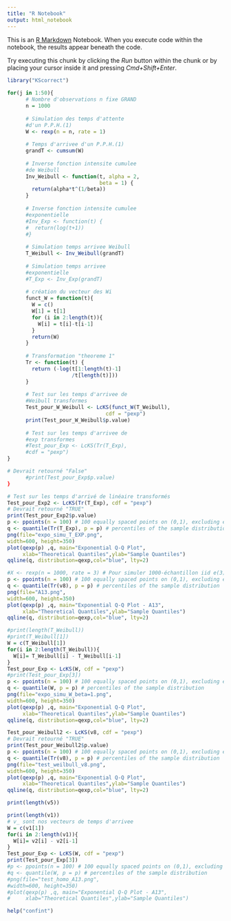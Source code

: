 ```yaml
---
title: "R Notebook"
output: html_notebook
---
```


This is an [R Markdown](http://rmarkdown.rstudio.com) Notebook. When you execute code within the notebook, the results appear beneath the code. 

Try executing this chunk by clicking the *Run* button within the chunk or by placing your cursor inside it and pressing *Cmd+Shift+Enter*. 

```r
library("KScorrect")
      
for(j in 1:50){
      # Nombre d'observations n fixe GRAND
      n = 1000
      
      # Simulation des temps d'attente 
      #d'un P.P.H.(1)
      W <- rexp(n = n, rate = 1)
      
      # Temps d'arrivee d'un P.P.H.(1)
      grandT <- cumsum(W)
      
      # Inverse fonction intensite cumulee 
      #de Weibull
      Inv_Weibull <- function(t, alpha = 2, 
                              beta = 1) {
        return(alpha*t^(1/beta))
      }
      
      # Inverse fonction intensite cumulee 
      #exponentielle
      #Inv_Exp <- function(t) {
      #  return(log(t+1))
      #}
      
      # Simulation temps arrivee Weibull
      T_Weibull <- Inv_Weibull(grandT)
      
      # Simulation temps arrivee 
      #exponentielle
      #T_Exp <- Inv_Exp(grandT)
      
      # création du vecteur des Wi 
      funct_W = function(t){
        W = c()
        W[1] = t[1]
        for (i in 2:length(t)){
          W[i] = t[i]-t[i-1]
        }
        return(W)
      }
   
      # Transformation "theoreme 1"
      Tr <- function(t) {
        return (-log(t[1:length(t)-1]
                     /t[length(t)]))
      }
      
      # Test sur les temps d'arrivee de
      #Weibull transformes
      Test_pour_W_Weibull <- LcKS(funct_W(T_Weibull),
                                cdf = "pexp")
      print(Test_pour_W_Weibull$p.value)
      
      # Test sur les temps d'arrivee de 
      #exp transformes
      #Test_pour_Exp <- LcKS(Tr(T_Exp), 
      #cdf = "pexp")
}
```


```r
# Devrait retourné "False"
      #print(Test_pour_Exp$p.value)
}
```


```r
# Test sur les temps d'arrivé de linéaire transformés
Test_pour_Exp2 <- LcKS(Tr(T_Exp), cdf = "pexp")
# Devrait retourné "TRUE"
print(Test_pour_Exp2$p.value)
p <- ppoints(n = 100) # 100 equally spaced points on (0,1), excluding endpoints
q <- quantile(Tr(T_Exp), p = p) # percentiles of the sample distribution
png(file="expo_simu_T_EXP.png",
width=600, height=350)
plot(qexp(p) ,q, main="Exponential Q-Q Plot",
     xlab="Theoretical Quantiles",ylab="Sample Quantiles")
qqline(q, distribution=qexp,col="blue", lty=2)
```


```r

#X <- rexp(n = 1000, rate = 3) # Pour simuler 1000-échantillon iid e(3)
p <- ppoints(n = 100) # 100 equally spaced points on (0,1), excluding endpoints
q <- quantile(Tr(v8), p = p) # percentiles of the sample distribution
png(file="A13.png",
width=600, height=350)
plot(qexp(p) ,q, main="Exponential Q-Q Plot - A13",
     xlab="Theoretical Quantiles",ylab="Sample Quantiles")
qqline(q, distribution=qexp,col="blue", lty=2)
```


```r
#print(length(T_Weibull))
#print(T_Weibull[1])
W = c(T_Weibull[1])
for(i in 2:length(T_Weibull)){
  W[i]= T_Weibull[i] - T_Weibull[i-1] 
}
Test_pour_Exp <- LcKS(W, cdf = "pexp")
#print(Test_pour_Exp[3])
p <- ppoints(n = 100) # 100 equally spaced points on (0,1), excluding endpoints
q <- quantile(W, p = p) # percentiles of the sample distribution
png(file="expo_simu_W_beta=1.png",
width=600, height=350)
plot(qexp(p) ,q, main="Exponential Q-Q Plot",
     xlab="Theoretical Quantiles",ylab="Sample Quantiles")
qqline(q, distribution=qexp,col="blue", lty=2)
```


```r
Test_pour_Weibull2 <- LcKS(v8, cdf = "pexp")
# Devrait retourné "TRUE"
print(Test_pour_Weibull2$p.value)
p <- ppoints(n = 100) # 100 equally spaced points on (0,1), excluding endpoints
q <- quantile(Tr(v8), p = p) # percentiles of the sample distribution
png(file="test_weilbull_v8.png",
width=600, height=350)
plot(qexp(p) ,q, main="Exponential Q-Q Plot",
     xlab="Theoretical Quantiles",ylab="Sample Quantiles")
qqline(q, distribution=qexp,col="blue", lty=2)
```


```r
print(length(v5))
```
```r
print(length(v1))
# v_ sont nos vecteurs de temps d'arrivee
W = c(v1[1])
for(i in 2:length(v1)){
  W[i]= v2[i] - v2[i-1] 
}
Test_pour_Exp <- LcKS(W, cdf = "pexp")
print(Test_pour_Exp[3])
#p <- ppoints(n = 100) # 100 equally spaced points on (0,1), excluding endpoints
#q <- quantile(W, p = p) # percentiles of the sample distribution
#png(file="test_homo_A13.png",
#width=600, height=350)
#plot(qexp(p) ,q, main="Exponential Q-Q Plot - A13",
#     xlab="Theoretical Quantiles",ylab="Sample Quantiles")
```


```r
help("confint")
```




